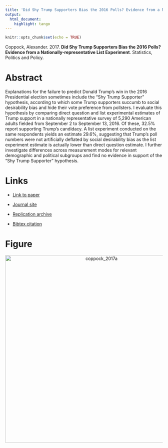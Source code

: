 ```yaml
---
title: 'Did Shy Trump Supporters Bias the 2016 Polls? Evidence from a Nationally-representative List Experiment'
output:
  html_document:
    highlight: tango
---
```


```r
knitr::opts_chunk$set(echo = TRUE)
```

Coppock, Alexander. 2017. <b>Did Shy Trump Supporters Bias the 2016 Polls? Evidence from a Nationally-representative List Experiment</b>. Statistics, Politics and Policy.

# Abstract
Explanations for the failure to predict Donald Trump's win in the 2016 Presidential election sometimes include the "Shy Trump Supporter" hypothesis, according to which some Trump supporters succumb to social desirability bias and hide their vote preference from pollsters. I evaluate this hypothesis by comparing direct question and list experimental estimates of Trump support in a nationally representative survey of 5,290 American adults fielded from September 2 to September 13, 2016. Of these, 32.5% report supporting Trump’s candidacy. A list experiment conducted on the same respondents yields an estimate 29.6%, suggesting that Trump’s poll numbers were not artificially deflated by social desirability bias as the list experiment estimate is actually lower than direct question estimate. I further investigate differences across measurement modes for relevant demographic and political subgroups and find no evidence in support of the "Shy Trump Supporter" hypothesis.

# Links
 - <a href='coppock_2017a.pdf' target='_blank'>Link to paper</a>
 - <a href='https://doi.org/10.1515/spp-2016-0005'target='_blank'>Journal site</a>
 - <a href='https://doi.org/10079/zw3r2f9'target='_blank'>Replication archive</a>


 - <a href='coppock_2017a.bib'target='_blank'>Bibtex citation</a>

# Figure
<center><img src="display_figures/coppock_2017a_display.png" alt="coppock_2017a" width="600"></center>